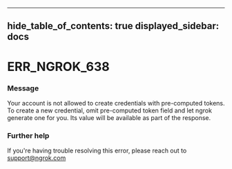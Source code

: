

---
hide_table_of_contents: true
displayed_sidebar: docs
---


# ERR_NGROK_638

### Message
Your account is not allowed to create credentials with pre-computed tokens. To create a new credential, omit pre-computed token field and let ngrok generate one for you. Its value will be available as part of the response.

<ErrorDetails error="err_ngrok_638" />



### Further help
If you're having trouble resolving this error, please reach out to [support@ngrok.com](mailto:support@ngrok.com?subject=Help%20with%20ERR_NGROK_638)


